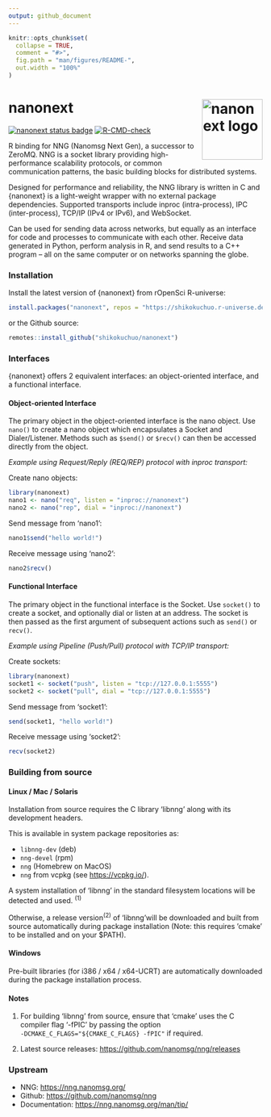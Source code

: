 ```yaml
---
output: github_document
---
```


<!-- README.md is generated from README.Rmd. Please edit that file -->

```r
knitr::opts_chunk$set(
  collapse = TRUE,
  comment = "#>",
  fig.path = "man/figures/README-",
  out.width = "100%"
)
```

# nanonext <img src="man/figures/nanonext.png" alt="nanonext logo" align="right" width="120"/>

<!-- badges: start -->

[![nanonext status badge](https://shikokuchuo.r-universe.dev/badges/nanonext?color=112d4e)](https://shikokuchuo.r-universe.dev) 
[![R-CMD-check](https://github.com/shikokuchuo/nanonext/workflows/R-CMD-check/badge.svg)](https://github.com/shikokuchuo/nanonext/actions)

<!-- badges: end -->

R binding for NNG (Nanomsg Next Gen), a successor to ZeroMQ. NNG is a socket library providing high-performance scalability protocols, or common communication patterns, the basic building blocks for distributed systems.

Designed for performance and reliability, the NNG library is written in C and {nanonext} is a light-weight wrapper with no external package dependencies. Supported transports include inproc (intra-process), IPC (inter-process), TCP/IP (IPv4 or IPv6), and WebSocket.

Can be used for sending data across networks, but equally as an interface for code and processes to communicate with each other. Receive data generated in Python, perform analysis in R, and send results to a C++ program – all on the same computer or on networks spanning the globe.

### Installation

Install the latest version of {nanonext} from rOpenSci R-universe:

```r
install.packages("nanonext", repos = "https://shikokuchuo.r-universe.dev")
```

or the Github source:

```r
remotes::install_github("shikokuchuo/nanonext")
```

### Interfaces

{nanonext} offers 2 equivalent interfaces: an object-oriented interface, and a functional interface.

#### Object-oriented Interface

The primary object in the object-oriented interface is the nano object. Use `nano()` to create a nano object which encapsulates a Socket and Dialer/Listener. Methods such as `$send()` or `$recv()` can then be accessed directly from the object.

*Example using Request/Reply (REQ/REP) protocol with inproc transport:*

Create nano objects:

```r
library(nanonext)
nano1 <- nano("req", listen = "inproc://nanonext")
nano2 <- nano("rep", dial = "inproc://nanonext")
```

Send message from 'nano1':

```r
nano1$send("hello world!")
```

Receive message using 'nano2':

```r
nano2$recv()
```

#### Functional Interface 

The primary object in the functional interface is the Socket. Use `socket()` to create a socket, and optionally dial or listen at an address. The socket is then passed as the first argument of subsequent actions such as `send()` or `recv()`.

*Example using Pipeline (Push/Pull) protocol with TCP/IP transport:*

Create sockets:

```r
library(nanonext)
socket1 <- socket("push", listen = "tcp://127.0.0.1:5555")
socket2 <- socket("pull", dial = "tcp://127.0.0.1:5555")
```

Send message from 'socket1':

```r
send(socket1, "hello world!")
```

Receive message using 'socket2':

```r
recv(socket2)
```

### Building from source

#### Linux / Mac / Solaris

Installation from source requires the C library 'libnng' along with its development headers.

This is available in system package repositories as:

-   `libnng-dev` (deb)
-   `nng-devel` (rpm)
-   `nng` (Homebrew on MacOS)
-   `nng` from vcpkg (see <https://vcpkg.io/>).

A system installation of 'libnng' in the standard filesystem locations will be detected and used. <sup>(1)</sup>

Otherwise, a release version<sup>(2)</sup> of 'libnng'will be downloaded and built from source automatically during package installation (Note: this requires 'cmake' to be installed and on your $PATH).

#### Windows

Pre-built libraries (for i386 / x64 / x64-UCRT) are automatically downloaded during the package installation process.

#### Notes

1.  For building 'libnng' from source, ensure that 'cmake' uses the C compiler flag '-fPIC' by passing the option<br /> `-DCMAKE_C_FLAGS="${CMAKE_C_FLAGS} -fPIC"` if required.

2.  Latest source releases: <https://github.com/nanomsg/nng/releases>

### Upstream

-   NNG: <https://nng.nanomsg.org/>
-   Github: <https://github.com/nanomsg/nng>
-   Documentation: <https://nng.nanomsg.org/man/tip/>
